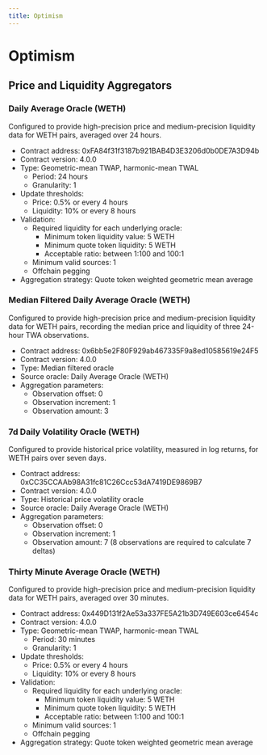 ```yaml
---
title: Optimism
---
```



# Optimism

## Price and Liquidity Aggregators

### Daily Average Oracle (WETH)

Configured to provide high-precision price and medium-precision liquidity data for WETH pairs, averaged over 24 hours.

- Contract address: 0xFA84f31f3187b921BAB4D3E3206d0b0DE7A3D94b
- Contract version: 4.0.0
- Type: Geometric-mean TWAP, harmonic-mean TWAL
  - Period: 24 hours
  - Granularity: 1
- Update thresholds:
  - Price: 0.5% or every 4 hours
  - Liquidity: 10% or every 8 hours
- Validation:
  - Required liquidity for each underlying oracle:
    - Minimum token liquidity value: 5 WETH
    - Minimum quote token liquidity: 5 WETH
    - Acceptable ratio: between 1:100 and 100:1
  - Minimum valid sources: 1
  - Offchain pegging
- Aggregation strategy: Quote token weighted geometric mean average

### Median Filtered Daily Average Oracle (WETH)

Configured to provide high-precision price and medium-precision liquidity data for WETH pairs, recording the median price and liquidity of three 24-hour TWA observations.

- Contract address: 0x6bb5e2F80F929ab467335F9a8ed10585619e24F5
- Contract version: 4.0.0
- Type: Median filtered oracle
- Source oracle: Daily Average Oracle (WETH)
- Aggregation parameters:
  - Observation offset: 0
  - Observation increment: 1
  - Observation amount: 3

### 7d Daily Volatility Oracle (WETH)

Configured to provide historical price volatility, measured in log returns, for WETH pairs over seven days.

- Contract address: 0xCC35CCAAb98A31fc81C26Ccc53dA7419DE9869B7
- Contract version: 4.0.0
- Type: Historical price volatility oracle
- Source oracle: Daily Average Oracle (WETH)
- Aggregation parameters:
  - Observation offset: 0
  - Observation increment: 1
  - Observation amount: 7 (8 observations are required to calculate 7 deltas)

### Thirty Minute Average Oracle (WETH)

Configured to provide high-precision price and medium-precision liquidity data for WETH pairs, averaged over 30 minutes.

- Contract address: 0x449D131f2Ae53a337FE5A21b3D749E603ce6454c
- Contract version: 4.0.0
- Type: Geometric-mean TWAP, harmonic-mean TWAL
  - Period: 30 minutes
  - Granularity: 1
- Update thresholds:
  - Price: 0.5% or every 4 hours
  - Liquidity: 10% or every 8 hours
- Validation:
  - Required liquidity for each underlying oracle:
    - Minimum token liquidity value: 5 WETH
    - Minimum quote token liquidity: 5 WETH
    - Acceptable ratio: between 1:100 and 100:1
  - Minimum valid sources: 1
  - Offchain pegging
- Aggregation strategy: Quote token weighted geometric mean average
